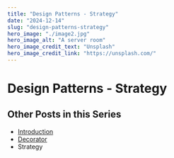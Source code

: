 ```yaml
---
title: "Design Patterns - Strategy"
date: "2024-12-14"
slug: "design-patterns-strategy"
hero_image: "./image2.jpg"
hero_image_alt: "A server room"
hero_image_credit_text: "Unsplash"
hero_image_credit_link: "https://unsplash.com/"
---
```


Design Patterns - Strategy
==========================

Other Posts in this Series
--------------------------

* [Introduction](/blog/design-patterns-introduction)
* [Decorator](/blog/design-patterns-decorator)
* Strategy
